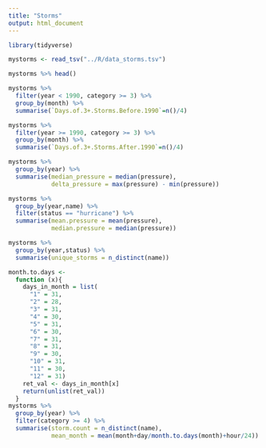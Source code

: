 ```yaml
---
title: "Storms"
output: html_document
---
```

```r
library(tidyverse)

mystorms <- read_tsv("../R/data_storms.tsv")

mystorms %>% head()
```

```r
mystorms %>%
  filter(year < 1990, category >= 3) %>%
  group_by(month) %>%
  summarise(`Days.of.3+.Storms.Before.1990`=n()/4)
```



```r
mystorms %>%
  filter(year >= 1990, category >= 3) %>%
  group_by(month) %>%
  summarise(`Days.of.3+.Storms.After.1990`=n()/4)
```

```r
mystorms %>%
  group_by(year) %>%
  summarise(median_pressure = median(pressure),
            delta_pressure = max(pressure) - min(pressure))
```

```r
mystorms %>%
  group_by(year,name) %>%
  filter(status == "hurricane") %>%
  summarise(mean.pressure = mean(pressure),
            median.pressure = median(pressure))
```


```r
mystorms %>%
  group_by(year,status) %>%
  summarise(unique_storms = n_distinct(name))
```

```r
month.to.days <-
  function (x){
    days_in_month = list(
      "1" = 31,
      "2" = 28,
      "3" = 31,
      "4" = 30,
      "5" = 31,
      "6" = 30,
      "7" = 31,
      "8" = 31,
      "9" = 30,
      "10" = 31,
      "11" = 30,
      "12" = 31)
    ret_val <- days_in_month[x]
    return(unlist(ret_val))
  }
mystorms %>%
  group_by(year) %>%
  filter(category >= 4) %>%
  summarise(storm.count = n_distinct(name),
            mean_month = mean(month+day/month.to.days(month)+hour/24))


```

